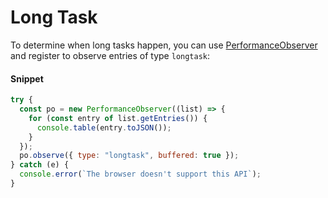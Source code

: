 # Long Task

To determine when long tasks happen, you can use [PerformanceObserver](https://developer.mozilla.org/docs/Web/API/PerformanceObserver) and register to observe entries of type `longtask`:

#### Snippet

```js copy
try {
  const po = new PerformanceObserver((list) => {
    for (const entry of list.getEntries()) {
      console.table(entry.toJSON());
    }
  });
  po.observe({ type: "longtask", buffered: true });
} catch (e) {
  console.error(`The browser doesn't support this API`);
}
```


